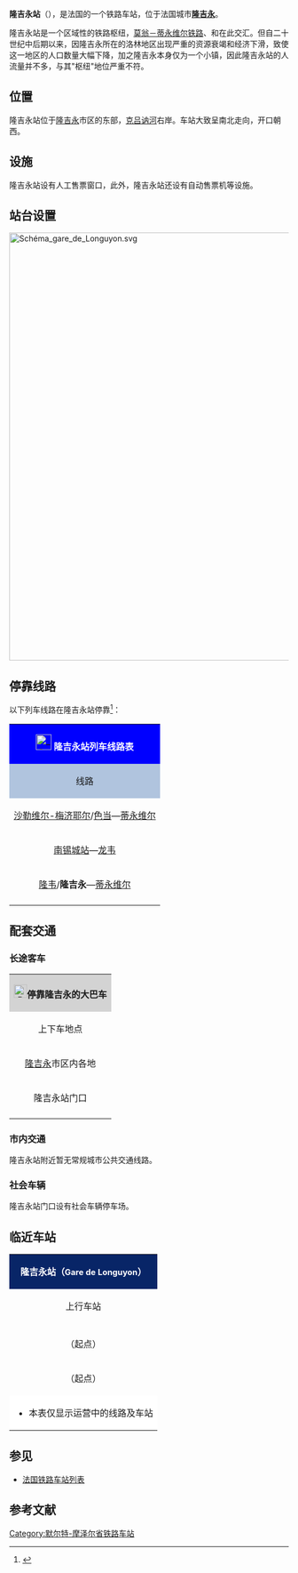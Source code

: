 {{Infobox station
| name          =[[File:Sncf-logo.svg|32x32px]]隆吉永站<br>{{lang|fr|Gare de Longuyon}} 
| type          = [[法国铁路|法国铁路]]
| image = File:BB 15025 Longuyon.jpg
|image_caption = 隆吉永站（1989年）
| address       = {{FRA}}[[默尔特-摩泽尔省|默尔特-摩泽尔省]][[隆吉永|隆吉永]]
| latd          = 49
| latm          = 26
| lats          = 39
| latNS         = N
| longd         = 5
| longm         = 36
| longs         = 16
| longEW        = E
| operator = [[File:_Sncf-logo.svg|32x32px]]
| coordinates_display = yes
| iso_region    = FR
| line          = 
* {{link-fr|莫莫－蒂永维勒铁路|Ligne de Mohon à Thionville}}
* {{link-fr|隆吉永－莫维尔/帕尼铁路|Ligne de Longuyon à Onville et Pagny-sur-Moselle}}
* {{link-fr|隆吉永－蒙圣马丹铁路|Ligne de Longuyon à Mont-Saint-Martin (vers Athus)}}
| structure           = 地面
| levels              = 1层
| platform      = 3
| tracks        = 5
| elevation =  218米
| opened        = 1863年4月25日
| rebuilt =
| status = 使用中
| closed        = 
| passengers= 约7万人次<ref>{{Cite web|url=https://ressources.data.sncf.com/explore/dataset/frequentation-gares/?sort=voyageurs_2014&q=longuyon|title=Fréquentation en gares|accessdate=2017-01-13|author=SNCF|date=|language=法语|publisher=SNCF Open Data}}</ref>
| pass_year= 2015年
| ADA                 = 
| station_type = 客运车站，兼办货运业务
| connections = 
* {{link-fr|默尔特-摩泽尔省城际客运|TED (réseau)}}（非常规线路）
| route_map =
| map_locator   = 
| note =
| services = [[法国大区列车|TER]]
}}

'''隆吉永站'''（{{lang-fr|Gare de Longuyon}}），是法国的一个铁路车站，位于法国城市'''[[隆吉永|隆吉永]]'''。

隆吉永站是一个区域性的铁路枢纽，[[莫翁－蒂永维尔铁路|莫翁－蒂永维尔铁路]]、{{link-fr|隆吉永－翁维尔/帕尼铁路|Ligne de Longuyon à Onville et Pagny-sur-Moselle}}和{{link-fr|隆吉永－蒙圣马丹铁路|Ligne de Longuyon à Mont-Saint-Martin (vers Athus)}}在此交汇。但自二十世纪中后期以来，因隆吉永所在的洛林地区出现严重的资源衰竭和经济下滑，致使这一地区的人口数量大幅下降，加之隆吉永本身仅为一个小镇，因此隆吉永站的人流量并不多，与其"枢纽"地位严重不符。

==位置==

隆吉永站位于[[隆吉永|隆吉永]]市区的东部，[[克吕讷河|克吕讷河]]右岸。车站大致呈南北走向，开口朝西。

==设施==

隆吉永站设有人工售票窗口，此外，隆吉永站还设有自动售票机等设施。

==站台设置==

[[File:Schéma_gare_de_Longuyon.svg|770px]]
{{clear}}
== 停靠线路 ==

{{动态列表|最后更新时间：2017年1月4日。本章节内容仅供参考，不排除因施工或罢工而引发的临时性变更。欢迎修正和补充}}

以下列车线路在隆吉永站停靠<ref>{{Cite web|url=https://www.ter.sncf.com/lorraine/gares/87194274/Longuyon/prochains-departs|title=GARE LONGUYON|accessdate=2017-01-13|author=SNCF|date=|language=法语|publisher=TER Lorraine}}</ref>：

{| class="wikitable mw-collapsible" 
|colspan="5" style="background:#0000FF" align="center" |[[File:_Sncf-logo.svg|28x28px]] <font color=#FFFFFF>'''隆吉永站列车线路表'''</font>
|-
!style="background:#B0C4DE"| 线路
!style="background:#B0C4DE"|车种
!style="background:#B0C4DE"|上一站
!style="background:#B0C4DE"|下一站
!style="background:#B0C4DE"|大致运行频率{{noteTag|name=noteA}}
|-
|[[沙勒维尔-梅济耶尔站|沙勒维尔-梅济耶尔]]/[[色当站|色当]]—[[蒂永维尔站|蒂永维尔]]
| rowspan="3" align="center"|'''[[法国大区列车|TER]]'''
|[[蒙梅迪站|蒙梅迪]]
|[[欧丹勒罗曼站|欧丹勒罗曼]]/[[阿扬日站|阿扬日]]
|每天2~3趟
|-
|[[南锡城站|南锡城站]]—[[龙韦站|龙韦]]
|[[巴龙库尔站|巴龙库尔]]
|[[隆韦站|隆韦]]
|每天5趟左右
|-
|[[隆韦站|隆韦]]/'''隆吉永'''—[[蒂永维尔站|蒂永维尔]]
|[[隆韦站|隆韦]]/（起点）
|[[欧丹勒罗曼站|欧丹勒罗曼]]
|每天1~2趟
|-
|colspan="5" style="background:#FFFFFF"|{{noteFoot|1=
{{noteTag|name=noteA|1=在本栏中，往返1次为"1趟"；除特别标明外，其数据仅工作日有效，周末及节假日列车数量可能会减少或停运}}
}}
|}

==配套交通==
===长途客车===

{| class="wikitable mw-collapsible" 
|colspan="3" align="center" style="background:#D3D3D3" |[[File:BSicon_BUS.svg|24x24px]]'''停靠隆吉永的大巴车'''
|-
!align="center" |上下车地点
!align="center" |运营单位
!align="center" |主要目的地{{noteTag|name=noteA}}
|-
| rowspan="1" align="center" |[[隆吉永|隆吉永]]市区内各地
|rowspan="2" align="center" |{{link-fr|默尔特-摩泽尔省城际客运|TED (réseau)}}<br>TED
|
[https://web.archive.org/web/20170110234844/http://www.ted.meurthe-et-moselle.fr/uploads/media/Carte_Reseau_2016-17_V4.pdf 隆吉永附近部分市镇]{{noteTag|name=noteC}}
|-
| rowspan="2" align="center" |隆吉永站门口
|
* S030线（校车线路）{{noteTag|name=noteD}}：[[皮耶讷|皮耶讷]]、[[朗德尔|朗德尔]]、[[米尔维尔|米尔维尔]]、[[布里埃|布里埃]]
|-
|align="center" |[[SNCF|SNCF]]<br>Car TER{{noteTag|name=noteB}}
|
* 25线：[[孔拉格朗德维尔|孔拉格朗德维尔]]、[[勒克西|勒克西]]、[[隆韦|隆韦]]
* ''当某条铁路线施工或罢工时，SNCF可能也会提供途径该线路沿途站点的大巴车''
|-
|colspan="3" style="background:#FFFFFF"|{{noteFoot|1=
{{noteTag|name=noteA|1=本栏不包括可以联程中转前往的目的地}}
{{noteTag|name=noteB|1=其车票可与SNCF的同线路车票通用}}
{{noteTag|name=noteC|1=仅提供集市专线及定制线路}}
{{noteTag|name=noteD|1=周末及学生假期期间（Vacance scolaire）停运}}
}}
|}

===市内交通===

隆吉永站附近暂无常规城市公共交通线路。

===社会车辆===

隆吉永站门口设有社会车辆停车场。

==临近车站==

{|class="wikitable mw-collapsible" style="margin: 0 auto; width:42em;"
|colspan="3" style="background:#082567" align="center"|<font color=#FFFFFF>'''隆吉永站（<span style="font-size:11pt;">Gare de Longuyon</span>）'''</font>
|-
!上行车站
!线路
!下行车站
|-
|align="center" |{{link-fr|蒙梅迪站|Gare de Montmédy}}
|align="center" |'''[[莫翁－蒂永维尔铁路|莫翁－蒂永维尔铁路]]'''
|align="center" |{{link-fr|欧丹勒罗曼站|Gare d'Audun-le-Roman}}
|-
|align="center" |（起点）
|align="center" |'''{{link-fr|隆吉永－翁维尔/帕尼铁路|Ligne de Longuyon à Onville et Pagny-sur-Moselle}}'''
|align="center" |{{link-fr|巴龙库尔站|Gare de Baroncourt}}
|-
|align="center" |（起点）
|align="center" |'''{{link-fr|隆吉永－蒙圣马丹铁路|Ligne de Longuyon à Mont-Saint-Martin (vers Athus)}}'''
|align="center" |{{link-fr|龙韦站|Gare de Longwy}}
|-
|colspan="3" style="background:#FFFFFF"|
*本表仅显示运营中的线路及车站
|}

==参见==
* [[法国铁路车站列表|法国铁路车站列表]]

== 参考文献 ==
{{Reflist}}

{{法國主要鐵路車站}}

[[Category:默尔特-摩泽尔省铁路车站|Category:默尔特-摩泽尔省铁路车站]]